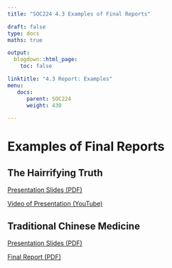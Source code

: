 ```yaml
---
title: "SOC224 4.3 Examples of Final Reports"

draft: false
type: docs
maths: true	

output:
  blogdown::html_page:
    toc: false

linktitle: "4.3 Report: Examples"
menu:
   docs:
      parent: SOC224
      weight: 430

---
```


# Examples of Final Reports

## The Hairrifying Truth

[Presentation Slides (PDF)](\docs\The Hairrifying Truth - OCR.pdf)

[Video of Presentation (YouTube)](https://www.youtube.com/watch?v=RD5vHDDOwXo)

## Traditional Chinese Medicine

[Presentation Slides (PDF)](\docs\TCM Slides - cut down.pdf)

[Final Report (PDF)](\docs\TCM Final Report - cut down.pdf)






